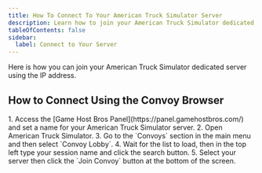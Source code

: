 ```yaml
---
title: How To Connect To Your American Truck Simulator Server
description: Learn how to join your American Truck Simulator dedicated server using the IP address.
tableOfContents: false
sidebar:
  label: Connect to Your Server
---
```


Here is how you can join your American Truck Simulator dedicated server using the IP address.

## How to Connect Using the Convoy Browser
<Steps>
1. Access the [Game Host Bros Panel](https://panel.gamehostbros.com/) and set a name for your American Truck Simulator server.
2. Open American Truck Simulator.
3. Go to the `Convoys` section in the main menu and then select `Convoy Lobby`.
4. Wait for the list to load, then in the top left type your session name and click the search button.
5. Select your server then click the `Join Convoy` button at the bottom of the screen.
</Steps>